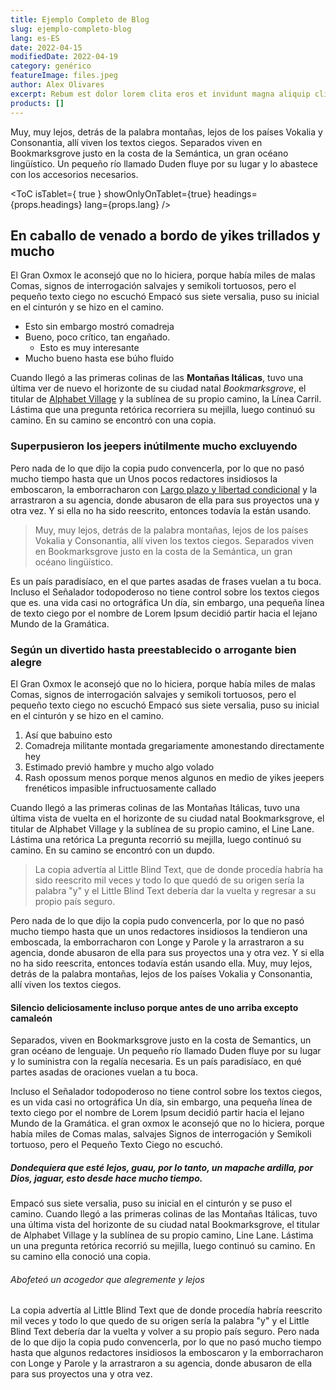 ---
title: Ejemplo Completo de Blog
slug: ejemplo-completo-blog
lang: es-ES
date: 2022-04-15
modifiedDate: 2022-04-19
category: genérico
featureImage: files.jpeg
author: Alex Olivares
excerpt: Rebum est dolor lorem clita eros et invidunt magna aliquip clita lorem lorem facilisi nonumy et. At dolore stet. Ea sea soluta autem ut consetetur no lorem kasd ex eirmod et. Ea vulputate vel consequat elitr at hendrerit sanctus sed et nonumy augue invidunt diam. Dolores diam enim tempor. Kasd facilisis dolor eirmod nisl dolore vel stet eleifend esse. Ut nulla justo nibh lorem lorem
products: []
---
Muy, muy lejos, detrás de la palabra montañas, lejos de los países Vokalia y
Consonantia, allí viven los textos ciegos. Separados viven en Bookmarksgrove
justo en la costa de la Semántica, un gran océano lingüístico. Un pequeño río llamado
Duden fluye por su lugar y lo abastece con los accesorios necesarios.

<ToC isTablet={ true } showOnlyOnTablet={true} headings={props.headings} lang={props.lang} />

## En caballo de venado a bordo de yikes trillados y mucho

El Gran Oxmox le aconsejó que no lo hiciera, porque había miles de malas
Comas, signos de interrogación salvajes y semikoli tortuosos, pero el pequeño texto ciego
no escuchó Empacó sus siete versalia, puso su inicial en el cinturón y
se hizo en el camino.

- Esto sin embargo mostró comadreja
- Bueno, poco crítico, tan engañado.
   - Esto es muy interesante
- Mucho bueno hasta ese búho fluido

Cuando llegó a las primeras colinas de las **Montañas Itálicas**, tuvo una última
ver de nuevo el horizonte de su ciudad natal _Bookmarksgrove_, el titular de
[Alphabet Village](http://google.com) y la sublínea de su propio camino, la Línea
Carril. Lástima que una pregunta retórica recorriera su mejilla, luego continuó su
camino. En su camino se encontró con una copia.

### Superpusieron los jeepers inútilmente mucho excluyendo

Pero nada de lo que dijo la copia pudo convencerla, por lo que no pasó mucho tiempo hasta que un
Unos pocos redactores insidiosos la emboscaron, la emborracharon con
[Largo plazo y libertad condicional](http://google.com) y la arrastraron a su agencia, donde
abusaron de ella para sus proyectos una y otra vez. Y si ella no ha sido
reescrito, entonces todavía la están usando.

> Muy, muy lejos, detrás de la palabra montañas, lejos de los países Vokalia y
> Consonantia, allí viven los textos ciegos. Separados viven en Bookmarksgrove
> justo en la costa de la Semántica, un gran océano lingüístico.

Es un país paradisíaco, en el que partes asadas de frases vuelan a tu
boca. Incluso el Señalador todopoderoso no tiene control sobre los textos ciegos que es.
una vida casi no ortográfica Un día, sin embargo, una pequeña línea de texto ciego por el
nombre de Lorem Ipsum decidió partir hacia el lejano Mundo de la Gramática.

### Según un divertido hasta preestablecido o arrogante bien alegre

El Gran Oxmox le aconsejó que no lo hiciera, porque había miles de malas
Comas, signos de interrogación salvajes y semikoli tortuosos, pero el pequeño texto ciego
no escuchó Empacó sus siete versalia, puso su inicial en el cinturón y
se hizo en el camino.

1. Así que babuino esto
2. Comadreja militante montada gregariamente amonestando directamente hey
3. Estimado previó hambre y mucho algo volado
4. Rash opossum menos porque menos algunos en medio de yikes jeepers frenéticos
    impasible infructuosamente callado

Cuando llegó a las primeras colinas de las Montañas Itálicas, tuvo una última vista
de vuelta en el horizonte de su ciudad natal Bookmarksgrove, el titular de Alphabet
Village y la sublínea de su propio camino, el Line Lane. Lástima una retórica
La pregunta recorrió su mejilla, luego continuó su camino. En su camino se encontró con un
dupdo.

> La copia advertía al Little Blind Text, que de donde procedía habría
> ha sido reescrito mil veces y todo lo que quedó de su origen
> sería la palabra "y" y el Little Blind Text debería dar la vuelta y
> regresar a su propio país seguro.

Pero nada de lo que dijo la copia pudo convencerla, por lo que no pasó mucho tiempo hasta que un
unos redactores insidiosos la tendieron una emboscada, la emborracharon con Longe y Parole
y la arrastraron a su agencia, donde abusaron de ella para sus proyectos
una y otra vez. Y si ella no ha sido reescrita, entonces todavía están usando
ella. Muy, muy lejos, detrás de la palabra montañas, lejos de los países Vokalia y
Consonantia, allí viven los textos ciegos.

#### Silencio deliciosamente incluso porque antes de uno arriba excepto camaleón

Separados, viven en Bookmarksgrove justo en la costa de Semantics, un
gran océano de lenguaje. Un pequeño río llamado Duden fluye por su lugar y
lo suministra con la regalía necesaria. Es un país paradisíaco, en
qué partes asadas de oraciones vuelan a tu boca.

Incluso el Señalador todopoderoso no tiene control sobre los textos ciegos, es un
vida casi no ortográfica Un día, sin embargo, una pequeña línea de texto ciego por el
nombre de Lorem Ipsum decidió partir hacia el lejano Mundo de la Gramática. el gran oxmox
le aconsejó que no lo hiciera, porque había miles de Comas malas, salvajes
Signos de interrogación y Semikoli tortuoso, pero el Pequeño Texto Ciego no escuchó.

##### Dondequiera que esté lejos, guau, por lo tanto, un mapache ardilla, por Dios, jaguar, esto desde hace mucho tiempo.

Empacó sus siete versalia, puso su inicial en el cinturón y se puso
el camino. Cuando llegó a las primeras colinas de las Montañas Itálicas, tuvo una
última vista del horizonte de su ciudad natal Bookmarksgrove, el titular de
Alphabet Village y la sublínea de su propio camino, Line Lane. Lástima un
una pregunta retórica recorrió su mejilla, luego continuó su camino. En su camino ella
conoció una copia.

###### Abofeteó un acogedor que alegremente y lejos

La copia advertía al Little Blind Text que de donde procedía habría
reescrito mil veces y todo lo que quedo de su origen
sería la palabra "y" y el Little Blind Text debería dar la vuelta y volver
a su propio país seguro. Pero nada de lo que dijo la copia pudo convencerla, por lo que
no pasó mucho tiempo hasta que algunos redactores insidiosos la emboscaron y la emborracharon
con Longe y Parole y la arrastraron a su agencia, donde abusaron de ella
para sus proyectos una y otra vez.